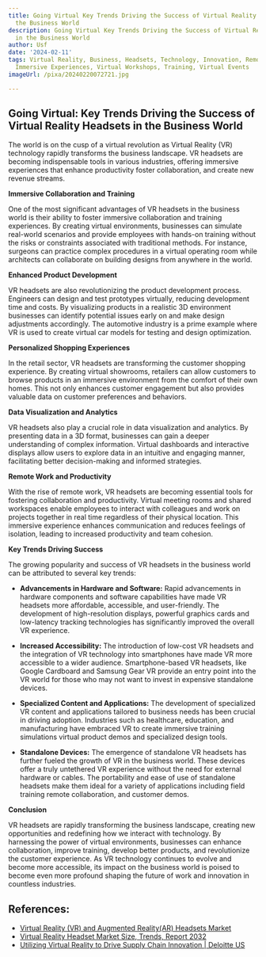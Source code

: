 ```yaml
---
title: Going Virtual Key Trends Driving the Success of Virtual Reality Headsets in
  the Business World
description: Going Virtual Key Trends Driving the Success of Virtual Reality Headsets
  in the Business World
author: Usf
date: '2024-02-11'
tags: Virtual Reality, Business, Headsets, Technology, Innovation, Remote Collaboration,
  Immersive Experiences, Virtual Workshops, Training, Virtual Events
imageUrl: /pixa/20240220072721.jpg

---
```

## Going Virtual: Key Trends Driving the Success of Virtual Reality Headsets in the Business World

The  world  is on the cusp  of a virtual revolution as Virtual Reality (VR) technology rapidly transforms the business landscape. VR headsets are becoming indispensable tools in various industries, offering immersive experiences that enhance productivity  foster collaboration, and create new revenue streams.

**Immersive Collaboration and Training**

One of the most significant  advantages  of VR  headsets  in the  business world is their ability to foster immersive collaboration and training  experiences. By creating virtual environments, businesses can simulate real-world scenarios  and provide employees with  hands-on training without the risks or constraints associated with traditional methods. For instance, surgeons can practice complex procedures in a virtual  operating room while architects can collaborate on building designs from anywhere in the world.

**Enhanced Product Development**

VR headsets are also revolutionizing the product development process. Engineers can design and test prototypes virtually, reducing development time and  costs. By visualizing products in a realistic 3D  environment businesses can identify potential issues early on and make design adjustments accordingly. The automotive industry is  a prime example where VR is used to create virtual car models for testing and design optimization.

**Personalized Shopping Experiences**

In the  retail sector, VR headsets are transforming the customer shopping  experience. By creating  virtual showrooms, retailers can allow customers to browse products in  an immersive environment from the comfort of their own homes. This not only enhances customer engagement but also provides valuable data on customer preferences and  behaviors.

**Data Visualization and Analytics**

VR headsets also play  a crucial role in  data visualization and  analytics. By presenting data in a 3D format, businesses can gain a deeper understanding of complex information. Virtual  dashboards and interactive displays allow users to explore data  in  an  intuitive and engaging manner, facilitating better decision-making and informed strategies.

**Remote Work and  Productivity**

With the  rise of remote work,  VR headsets  are becoming essential tools for fostering collaboration and  productivity. Virtual meeting rooms and shared workspaces enable employees to interact with colleagues and work on projects together in real time regardless of their physical location. This immersive experience enhances communication  and reduces feelings of isolation, leading  to increased  productivity and team cohesion.

**Key Trends Driving Success**

The growing popularity and success of VR headsets  in the business world can be attributed to several  key trends:

- **Advancements in Hardware and Software:** Rapid advancements in hardware  components and software capabilities have made VR headsets more affordable, accessible, and user-friendly. The development of high-resolution  displays, powerful graphics cards and low-latency tracking technologies has significantly improved the overall VR  experience.

- **Increased Accessibility:** The introduction of low-cost VR headsets and the integration of VR technology into smartphones  have made VR more  accessible  to a wider  audience. Smartphone-based VR headsets, like Google Cardboard and Samsung Gear  VR provide an entry point into the VR world  for  those who may not want to invest in expensive standalone devices.

- **Specialized Content and Applications:**  The development of specialized VR content and applications  tailored to business needs has been crucial in driving adoption. Industries such as healthcare, education, and manufacturing have embraced  VR  to create  immersive training simulations virtual product demos and specialized design tools.

- **Standalone Devices:** The emergence of standalone VR headsets has further fueled the growth  of VR in the business world. These devices offer a truly untethered VR experience without the need for external  hardware or cables. The portability and ease of use of standalone headsets make them ideal for a variety of applications including field training remote collaboration, and customer demos.

**Conclusion**

VR headsets are  rapidly transforming the business  landscape, creating new opportunities and redefining how we interact with technology. By harnessing the power of  virtual environments, businesses can enhance collaboration, improve training, develop better  products, and revolutionize the customer experience.  As VR  technology continues to evolve and become more accessible, its impact on the business world is  poised  to become even more profound shaping the  future of work and innovation in countless industries.

## References:
- [Virtual Reality (VR) and Augmented Reality(AR) Headsets Market](https://www.linkedin.com/pulse/virtual-reality-vr-augmented-realityar-headsets-market-4phzf/)
- [Virtual Reality Headset Market Size, Trends, Report 2032](https://www.precedenceresearch.com/virtual-reality-headset-market)
- [Utilizing Virtual Reality to Drive Supply Chain Innovation | Deloitte US](https://www2.deloitte.com/us/en/pages/operations/articles/virtual-reality-to-drive-supply-chain-innovation.html)
